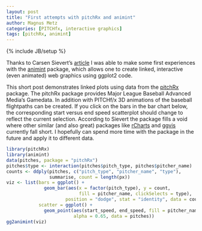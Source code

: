 ```yaml
---
layout: post
title: "First attempts with pitchRx and animint"
author: Magnus Metz
categories: [PITCHfx, interactive graphics]
tags: [pitchRx, animint]
---
```

{% include JB/setup %}


Thanks to Carsen Sievert's
[article](http://cpsievert.github.io/2014/03/fun-with-pitchrx-and-animint/) I was able to make some
first experiences with the [animint](https://github.com/tdhock/animint) package, which allows one
to create linked, interactive (even animated) web graphics using ggplot2 code.

This short post demonstrates linked plots using data from the
[pitchRx](http://cran.r-project.org/web/packages/pitchRx/) package. The pitchRx package provides
Major League Baseball Advanced Media's Gamedata. In addition with PITCHf/x 3D animations of the
baseball flightpaths can be created. If you click on the bars in the bar chart below, the
corresponding start versus end speed scatterplot should change to reflect the current selection.
According to Sievert the package fills a void where other similar (and also great) packages like
[rCharts](http://rcharts.io/) and [ggvis](http://ggvis.rstudio.com/) currently fall short. I
hopefully can spend more time with the package in the future and apply it to different data.

```r
library(pitchRx)
library(animint)
data(pitches, package = "pitchRx")
pitches$type <- interaction(pitches$pitch_type, pitches$pitcher_name)
counts <- ddply(pitches, c("pitch_type", "pitcher_name", "type"),
                summarise, count = length(px))
viz <- list(bars = ggplot() +
              geom_bar(aes(x = factor(pitch_type), y = count,
                           fill = pitcher_name, clickSelects = type),
                      position = "dodge", stat = "identity", data = counts),
            scatter = ggplot() +
              geom_point(aes(start_speed, end_speed, fill = pitcher_name, showSelected = type),
                         alpha = 0.65, data = pitches))
gg2animint(viz)
```
